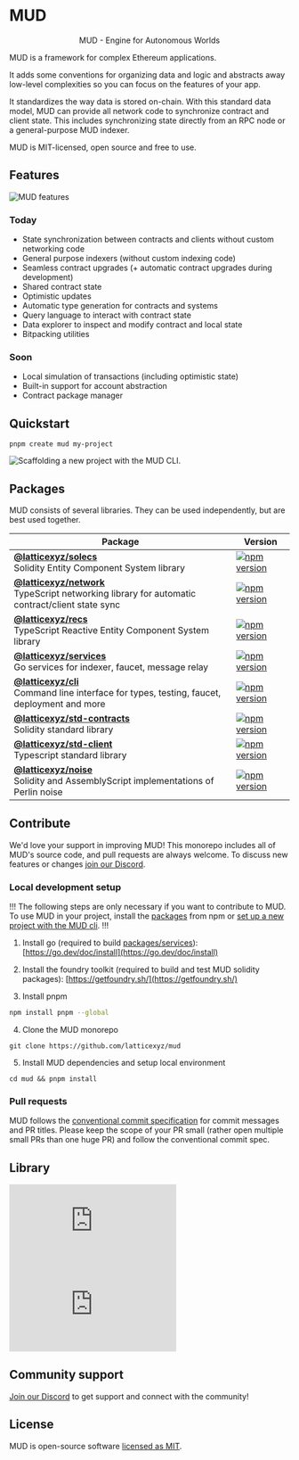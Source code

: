 
# MUD

<div align="center">
  <div style={{ width: "200px", marginBottom: "20px" }}>
    <Logo />
  </div>
  <p>MUD - Engine for Autonomous Worlds</p>
</div>

MUD is a framework for complex Ethereum applications.

It adds some conventions for organizing data and logic and abstracts away low-level complexities so you can focus on the features of your app.

It standardizes the way data is stored on-chain.
With this standard data model, MUD can provide all network code to synchronize contract and client state. This includes synchronizing state directly from an RPC node or a general-purpose MUD indexer.

MUD is MIT-licensed, open source and free to use.

## Features

![MUD features](/features.png)

### Today

- State synchronization between contracts and clients without custom networking code
- General purpose indexers (without custom indexing code)
- Seamless contract upgrades (+ automatic contract upgrades during development)
- Shared contract state
- Optimistic updates
- Automatic type generation for contracts and systems
- Query language to interact with contract state
- Data explorer to inspect and modify contract and local state
- Bitpacking utilities

### Soon

- Local simulation of transactions (including optimistic state)
- Built-in support for account abstraction
- Contract package manager

## Quickstart

```
pnpm create mud my-project
```

![Scaffolding a new project with the MUD CLI.](/mud-create.gif)

## Packages

MUD consists of several libraries. They can be used independently, but are best used together.

| Package                                                                                                                   | Version                                                                                                                               |
| ------------------------------------------------------------------------------------------------------------------------- | ------------------------------------------------------------------------------------------------------------------------------------- |
| **[@latticexyz/solecs](/packages/solecs)** <br />Solidity Entity Component System library                                 | [![npm version](https://img.shields.io/npm/v/@latticexyz/solecs.svg)](https://www.npmjs.org/package/@latticexyz/solecs)               |
| **[@latticexyz/network](/packages/network)** <br />TypeScript networking library for automatic contract/client state sync | [![npm version](https://img.shields.io/npm/v/@latticexyz/network.svg)](https://www.npmjs.org/package/@latticexyz/network)             |
| **[@latticexyz/recs](/packages/recs)** <br />TypeScript Reactive Entity Component System library                          | [![npm version](https://img.shields.io/npm/v/@latticexyz/recs.svg)](https://www.npmjs.org/package/@latticexyz/recs)                   |
| **[@latticexyz/services](/packages/services)** <br />Go services for indexer, faucet, message relay                       | [![npm version](https://img.shields.io/npm/v/@latticexyz/services.svg)](https://www.npmjs.org/package/@latticexyz/services)           |
| **[@latticexyz/cli](/packages/cli)** <br />Command line interface for types, testing, faucet, deployment and more         | [![npm version](https://img.shields.io/npm/v/@latticexyz/cli.svg)](https://www.npmjs.org/package/@latticexyz/cli)                     |
| **[@latticexyz/std-contracts](/packages/std-contracts)** <br />Solidity standard library                                  | [![npm version](https://img.shields.io/npm/v/@latticexyz/std-contracts.svg)](https://www.npmjs.org/package/@latticexyz/std-contracts) |
| **[@latticexyz/std-client](/packages/std-client)** <br />Typescript standard library                                      | [![npm version](https://img.shields.io/npm/v/@latticexyz/std-client.svg)](https://www.npmjs.org/package/@latticexyz/std-client)       |
| **[@latticexyz/noise](/packages/noise)** <br />Solidity and AssemblyScript implementations of Perlin noise                | [![npm version](https://img.shields.io/npm/v/@latticexyz/noise.svg)](https://www.npmjs.org/package/@latticexyz/noise)                 |

## Contribute

We'd love your support in improving MUD! This monorepo includes all of MUD's source code, and pull requests are always welcome. To discuss new features or changes [join our Discord](https://lattice.xyz/discord).

### Local development setup

!!!
The following steps are only necessary if you want to contribute to MUD. To use MUD in your project, install the [packages](#packages) from npm or [set up a new project with the MUD cli](#quickstart).
!!!

1. Install go (required to build [packages/services](packages/services/)): [https://go.dev/doc/install](https://go.dev/doc/install)

2. Install the foundry toolkit (required to build and test MUD solidity packages): [https://getfoundry.sh/](https://getfoundry.sh/)

3. Install pnpm

```bash
npm install pnpm --global
```

4. Clone the MUD monorepo

```
git clone https://github.com/latticexyz/mud
```

5. Install MUD dependencies and setup local environment

```
cd mud && pnpm install
```

### Pull requests

MUD follows the [conventional commit specification](https://www.conventionalcommits.org/en/v1.0.0/) for commit messages and PR titles. Please keep the scope of your PR small (rather open multiple small PRs than one huge PR) and follow the conventional commit spec.

## Library

<iframe
  src="https://www.youtube-nocookie.com/embed/j-_Zf8o5Wlo"
  title="YouTube video player"
  frameBorder="0"
  allow="accelerometer; autoplay; clipboard-write; encrypted-media; gyroscope; picture-in-picture; web-share"
  allowFullScreen
  style={{ width: "100%", maxWidth: "1000px", height: "400px", marginBottom: "50px" }}
></iframe>

<iframe
  src="https://www.youtube-nocookie.com/embed/mv3jA4USZtg"
  title="YouTube video player"
  frameBorder="0"
  allow="accelerometer; autoplay; clipboard-write; encrypted-media; gyroscope; picture-in-picture; web-share"
  allowFullScreen
  style={{ width: "100%", maxWidth: "1000px", height: "400px" }}
></iframe>

## Community support

[Join our Discord](https://lattice.xyz/discord) to get support and connect with the community!

## License

MUD is open-source software [licensed as MIT](LICENSE).
